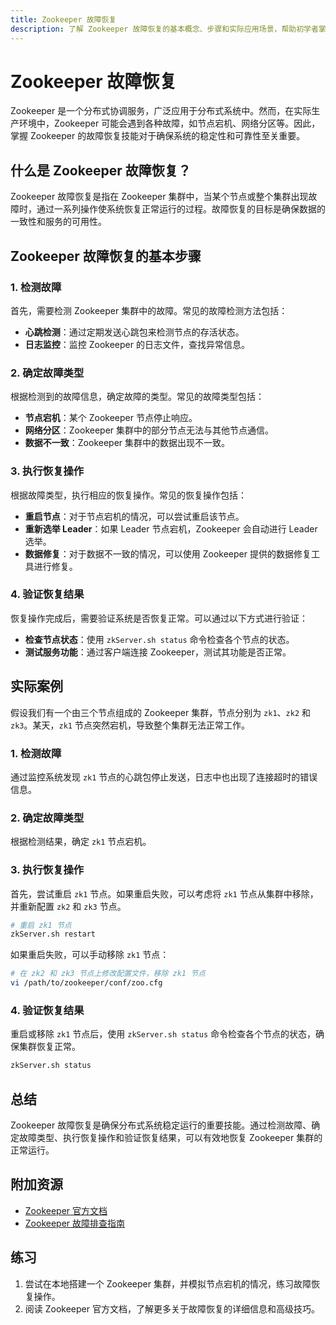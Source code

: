 ```yaml
---
title: Zookeeper 故障恢复
description: 了解 Zookeeper 故障恢复的基本概念、步骤和实际应用场景，帮助初学者掌握 Zookeeper 的运维技能。
---
```


# Zookeeper 故障恢复

Zookeeper 是一个分布式协调服务，广泛应用于分布式系统中。然而，在实际生产环境中，Zookeeper 可能会遇到各种故障，如节点宕机、网络分区等。因此，掌握 Zookeeper 的故障恢复技能对于确保系统的稳定性和可靠性至关重要。

## 什么是 Zookeeper 故障恢复？

Zookeeper 故障恢复是指在 Zookeeper 集群中，当某个节点或整个集群出现故障时，通过一系列操作使系统恢复正常运行的过程。故障恢复的目标是确保数据的一致性和服务的可用性。

## Zookeeper 故障恢复的基本步骤

### 1. 检测故障

首先，需要检测 Zookeeper 集群中的故障。常见的故障检测方法包括：

- **心跳检测**：通过定期发送心跳包来检测节点的存活状态。
- **日志监控**：监控 Zookeeper 的日志文件，查找异常信息。

### 2. 确定故障类型

根据检测到的故障信息，确定故障的类型。常见的故障类型包括：

- **节点宕机**：某个 Zookeeper 节点停止响应。
- **网络分区**：Zookeeper 集群中的部分节点无法与其他节点通信。
- **数据不一致**：Zookeeper 集群中的数据出现不一致。

### 3. 执行恢复操作

根据故障类型，执行相应的恢复操作。常见的恢复操作包括：

- **重启节点**：对于节点宕机的情况，可以尝试重启该节点。
- **重新选举 Leader**：如果 Leader 节点宕机，Zookeeper 会自动进行 Leader 选举。
- **数据修复**：对于数据不一致的情况，可以使用 Zookeeper 提供的数据修复工具进行修复。

### 4. 验证恢复结果

恢复操作完成后，需要验证系统是否恢复正常。可以通过以下方式进行验证：

- **检查节点状态**：使用 `zkServer.sh status` 命令检查各个节点的状态。
- **测试服务功能**：通过客户端连接 Zookeeper，测试其功能是否正常。

## 实际案例

假设我们有一个由三个节点组成的 Zookeeper 集群，节点分别为 `zk1`、`zk2` 和 `zk3`。某天，`zk1` 节点突然宕机，导致整个集群无法正常工作。

### 1. 检测故障

通过监控系统发现 `zk1` 节点的心跳包停止发送，日志中也出现了连接超时的错误信息。

### 2. 确定故障类型

根据检测结果，确定 `zk1` 节点宕机。

### 3. 执行恢复操作

首先，尝试重启 `zk1` 节点。如果重启失败，可以考虑将 `zk1` 节点从集群中移除，并重新配置 `zk2` 和 `zk3` 节点。

```bash
# 重启 zk1 节点
zkServer.sh restart
```

如果重启失败，可以手动移除 `zk1` 节点：

```bash
# 在 zk2 和 zk3 节点上修改配置文件，移除 zk1 节点
vi /path/to/zookeeper/conf/zoo.cfg
```

### 4. 验证恢复结果

重启或移除 `zk1` 节点后，使用 `zkServer.sh status` 命令检查各个节点的状态，确保集群恢复正常。

```bash
zkServer.sh status
```

## 总结

Zookeeper 故障恢复是确保分布式系统稳定运行的重要技能。通过检测故障、确定故障类型、执行恢复操作和验证恢复结果，可以有效地恢复 Zookeeper 集群的正常运行。

## 附加资源

- [Zookeeper 官方文档](https://zookeeper.apache.org/doc/current/)
- [Zookeeper 故障排查指南](https://zookeeper.apache.org/doc/current/zookeeperAdmin.html#sc_troubleshooting)

## 练习

1. 尝试在本地搭建一个 Zookeeper 集群，并模拟节点宕机的情况，练习故障恢复操作。
2. 阅读 Zookeeper 官方文档，了解更多关于故障恢复的详细信息和高级技巧。
